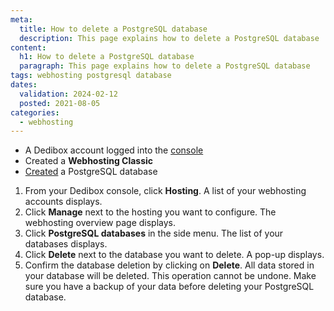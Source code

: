 ```yaml
---
meta:
  title: How to delete a PostgreSQL database
  description: This page explains how to delete a PostgreSQL database
content:
  h1: How to delete a PostgreSQL database
  paragraph: This page explains how to delete a PostgreSQL database
tags: webhosting postgresql database
dates:
  validation: 2024-02-12
  posted: 2021-08-05
categories:
  - webhosting
---
```


<Macro id="webhosting-online" />

<Macro id="requirements" />

- A Dedibox account logged into the [console](https://console.online.net/)
- Created a **Webhosting Classic**
- [Created](/dedibox-console/classic-hosting/how-to/create-postgresql-database/) a PostgreSQL database

1. From your Dedibox console, click **Hosting**. A list of your webhosting accounts displays.
2. Click **Manage** next to the hosting you want to configure. The webhosting overview page displays.
3. Click **PostgreSQL databases** in the side menu. The list of your databases displays.
4. Click **Delete** next to the database you want to delete. A pop-up displays.
5. Confirm the database deletion by clicking on **Delete**.
    <Message type="important">
      All data stored in your database will be deleted. This operation cannot be undone. Make sure you have a backup of your data before deleting your PostgreSQL database.
    </Message>


